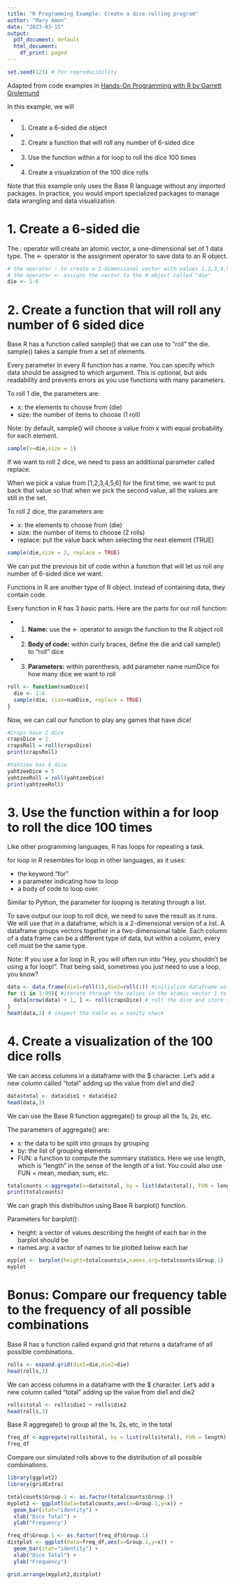 ```yaml
---
title: "R Programming Example: Create a dice-rolling program"
author: "Mary Amon"
date: "2023-03-15"
output:
  pdf_document: default
  html_document:
    df_print: paged
---
```


```r
set.seed(123) # for reproducibility
```


Adapted from code examples in [Hands-On Programming with R by Garrett Grolemund](https://rstudio-education.github.io/hopr/)

In this example, we will

* 1. Create a 6-sided die object
* 2. Create a function that will roll any number of 6-sided dice
* 3. Use the function within a for loop to roll the dice 100 times
* 4. Create a visualization of the 100 dice rolls

Note that this example only uses the Base R language without any imported packages.
In practice, you would import specialized packages to manage data wrangling and data visualization.

# 1. Create a 6-sided die

The : operator will create an atomic vector, a one-dimensional set of 1 data type.
The <- operator is the assignment operator to save data to an R object.

```r
# the operator : to create a 1-dimensional vector with values 1,2,3,4,5,6
# the operator <- assigns the vector to the R object called "die"
die <- 1:6
```

# 2. Create a function that will roll any number of 6 sided dice

Base R has a function called sample() that we can use to "roll" the die.
sample() takes a sample from a set of elements.

Every parameter in every R function has a name. You can specify which data should be assigned to which argument. This is optional, but aids readability and prevents errors as you use functions with many parameters. 

To roll 1 die, the parameters are:

* x: the elements to choose from (die)
* size: the number of items to choose (1 roll)

Note: by default, sample() will choose a value from x with equal probability for each element. 

```r
sample(x=die,size = 1)
```

If we want to roll 2 dice, we need to pass an additional parameter called replace.

When we pick a value from [1,2,3,4,5,6] for the first time, we want to put back that value so that when we pick the second value, all the values are still in the set. 

To roll 2 dice, the parameters are: 

* x: the elements to choose from (die)
* size: the number of items to choose (2 rolls)
* replace: put the value back when selecting the next element (TRUE)

```r
sample(die,size = 2, replace = TRUE)
```

We can put the previous bit of code within a function that will let us roll any number of 6-sided dice we want. 

Functions in R are another type of R object. Instead of containing data, they contain code.

Every function in R has 3 basic parts. Here are the parts for our roll function:

* 1. **Name:** use the <- operator to assign the function to the R object roll
* 2. **Body of code:** within curly braces, define the die and call sample() to "roll" dice
* 3. **Parameters:** within parenthesis, add parameter name numDice for how many dice we want to roll

```r
roll <- function(numDice){
  die <- 1:6
  sample(die, size=numDice, replace = TRUE)
}
```

Now, we can call our function to play any games that have dice!

```r
#Craps have 2 dice
crapsDice = 2
crapsRoll = roll(crapsDice)
print(crapsRoll)
```

```r
#Yahtzee has 5 dice
yahtzeeDice = 5
yahtzeeRoll = roll(yahtzeeDice)
print(yahtzeeRoll)
```

# 3. Use the function within a for loop to roll the dice 100 times

Like other programming languages, R has loops for repeating a task.

for loop in R resembles for loop in other languages, as it uses:

* the keyword "for"
* a parameter indicating how to loop
* a body of code to loop over. 

Similar to Python, the parameter for looping is iterating through a list. 

To save output our loop to roll dice, we need to save the result as it runs. We will use that in a dataframe, which is a 2-dimensional version of a list. A dataframe groups vectors together in a two-dimensional table. Each column of a data frame can be a different type of data, but within a column, every cell must be the same type. 

Note: If you use a for loop in R, you will often run into "Hey, you shouldn't be using a for loop!". That being said, sometimes you just need to use a loop, you know?

```r
data <- data.frame(die1=roll(1),die2=roll(1)) #initialize dataframe with 1 roll
for (i in 1:99){ #iterate through the values in the atomic vector 1 to 100
  data[nrow(data) + 1, ] <- roll(crapsDice) # roll the dice and store it in the next row
}
head(data,3) # inspect the table as a sanity check
```

# 4. Create a visualization of the 100 dice rolls

We can access columns in a dataframe with the $ character.
Let's add a new column called "total" adding up the value from die1 and die2

```r
data$total <- data$die1 + data$die2
head(data,3)
```

We can use the Base R function aggregate() to group all the 1s, 2s, etc.

The parameters of aggregate() are:

* x: the data to be split into groups by grouping
* by: the list of grouping elements
* FUN: a function to compute the summary statistics. Here we use length, which is "length" in the sense of the length of a list. You could also use FUN = mean, median, sum, etc. 

```r
totalcounts <-aggregate(x=data$total, by = list(data$total), FUN = length)
print(totalcounts)
```

We can graph this distribution using Base R barplot() function. 

Parameters for barplot():

* height: a vector of values describing the height of each bar in the barplot should be
* names.arg: a vactor of names to be plotted below each bar

```r
myplot <- barplot(height=totalcounts$x,names.arg=totalcounts$Group.1)
myplot
```


# Bonus: Compare our frequency table to the frequency of all possible combinations

Base R has a function called expand.grid that returns a dataframe of all possible combinations.

```r
rolls <- expand.grid(die1=die,die2=die)
head(rolls,3)
```

We can access columns in a dataframe with the $ character.
Let's add a new column called "total" adding up the value from die1 and die2

```r
rolls$total <- rolls$die1 + rolls$die2
head(rolls,3)
```

Base R aggregate() to group all the 1s, 2s, etc, in the total
```r
freq_df <-aggregate(rolls$total, by = list(rolls$total), FUN = length)
freq_df
```

Compare our simulated rolls above to the distribution of all possible combinations.

```r
library(ggplot2)
library(gridExtra)

totalcounts$Group.1 <- as.factor(totalcounts$Group.1)
myplot2 <- ggplot(data=totalcounts,aes(x=Group.1,y=x)) + 
  geom_bar(stat="identity") +
  xlab("Dice Total") +
  ylab("Frequency")

freq_df$Group.1 <- as.factor(freq_df$Group.1)
distplot <- ggplot(data=freq_df,aes(x=Group.1,y=x)) +
  geom_bar(stat="identity") +
  xlab("Dice Total") +
  ylab("Frequency")

grid.arrange(myplot2,distplot)
```

